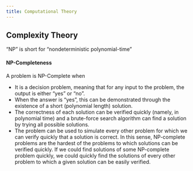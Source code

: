 ```yaml
---
title: Computational Theory
---
```


## Complexity Theory

"NP" is short for "nondeterministic polynomial-time"

#### **NP-Completeness**

A problem is NP-Complete when

- It is a decision problem, meaning that for any input to the problem, the output is either "yes" or "no".
- When the answer is "yes", this can be demonstrated through the existence of a short (polynomial length) solution.
- The correctness of each solution can be verified quickly (namely, in polynomial time) and a brute-force search algorithm can find a solution by trying all possible solutions.
- The problem can be used to simulate every other problem for which we can verify quickly that a solution is correct. In this sense, NP-complete problems are the hardest of the problems to which solutions can be verified quickly. If we could find solutions of some NP-complete problem quickly, we could quickly find the solutions of every other problem to which a given solution can be easily verified.